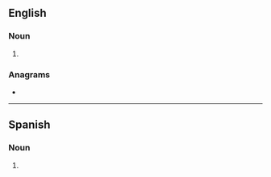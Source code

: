 ==English==

===Noun===
{{head|en|noun form}}

# {{plural of|en|barranca}}

===Anagrams===
* {{anagrams|en|a=aaabcnrrs|barracans}}

----

==Spanish==

===Noun===
{{head|es|noun form|g=f-p}}

# {{plural of|es|barranca}}